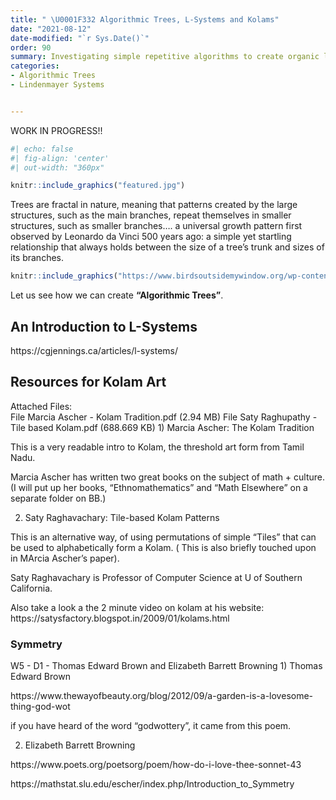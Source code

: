 ```yaml
---
title: " \U0001F332 Algorithmic Trees, L-Systems and Kolams"
date: "2021-08-12"
date-modified: "`r Sys.Date()`"
order: 90
summary: Investigating simple repetitive algorithms to create organic looking structures
categories:
- Algorithmic Trees
- Lindenmayer Systems


---
```


WORK IN PROGRESS!! 

```r
#| echo: false
#| fig-align: 'center'
#| out-width: "360px"

knitr::include_graphics("featured.jpg")

```


Trees are fractal in nature, meaning that patterns created by the large
structures, such as the main branches, repeat themselves in smaller
structures, such as smaller branches.... a universal growth pattern
first observed by Leonardo da Vinci 500 years ago: a simple yet
startling relationship that always holds between the size of a tree's
trunk and sizes of its branches.

```r

knitr::include_graphics("https://www.birdsoutsidemywindow.org/wp-content/uploads/2018/11/diagram_da_vinci_rule_of_trees_christophermalloy_insidescience-600x291.jpg")

```

Let us see how we can create **"Algorithmic Trees"**.

## An Introduction to L-Systems

https://cgjennings.ca/articles/l-systems/

## Resources for Kolam Art

Attached Files:\
File Marcia Ascher - Kolam Tradition.pdf (2.94 MB) File Saty
Raghupathy - Tile based Kolam.pdf (688.669 KB) 1) Marcia Ascher: The
Kolam Tradition

This is a very readable intro to Kolam, the threshold art form from
Tamil Nadu.

Marcia Ascher has written two great books on the subject of math +
culture. (I will put up her books, "Ethnomathematics" and "Math
Elsewhere" on a separate folder on BB.)

2)  Saty Raghavachary: Tile-based Kolam Patterns

This is an alternative way, of using permutations of simple "Tiles" that
can be used to alphabetically form a Kolam. ( This is also briefly
touched upon in MArcia Ascher's paper).

Saty Raghavachary is Professor of Computer Science at U of Southern
California.

Also take a look a the 2 minute video on kolam at his website:
https://satysfactory.blogspot.in/2009/01/kolams.html

### Symmetry

W5 - D1 - Thomas Edward Brown and Elizabeth Barrett Browning 1) Thomas
Edward Brown

https://www.thewayofbeauty.org/blog/2012/09/a-garden-is-a-lovesome-thing-god-wot

if you have heard of the word "godwottery", it came from this poem.

2)  Elizabeth Barrett Browning

https://www.poets.org/poetsorg/poem/how-do-i-love-thee-sonnet-43

https://mathstat.slu.edu/escher/index.php/Introduction_to_Symmetry
